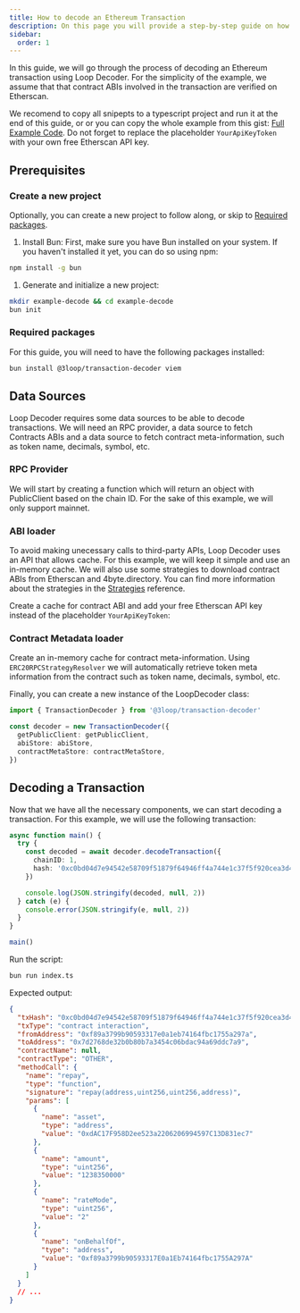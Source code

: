 ```yaml
---
title: How to decode an Ethereum Transaction
description: On this page you will provide a step-by-step guide on how to decode and interpret an Ethereum transaction using Loop Decoder.
sidebar:
  order: 1
---
```



In this guide, we will go through the process of decoding an Ethereum transaction using Loop Decoder. For the simplicity of the example, we assume that that contract ABIs involved in the transaction are verified on Etherscan.

We recomend to copy all snipepts to a typescript project and run it at the end of this guide, or or you can copy the whole example from this gist: [Full Example Code](https://gist.github.com/anastasiarods/cb3547b1e215a325619269ad1efdfcde). Do not forget to replace the placeholder `YourApiKeyToken` with your own free Etherscan API key.

## Prerequisites

### Create a new project

Optionally, you can create a new project to follow along, or skip to [Required packages](#required-packages).

1. Install Bun:
   First, make sure you have Bun installed on your system. If you haven't installed it yet, you can do so using npm:

```bash
npm install -g bun
```

1. Generate and initialize a new project:

```bash
mkdir example-decode && cd example-decode
bun init
```

### Required packages

For this guide, you will need to have the following packages installed:

```bash
bun install @3loop/transaction-decoder viem
```

## Data Sources

Loop Decoder requires some data sources to be able to decode transactions. We will need an RPC provider, a data source to fetch Contracts ABIs and a data source to fetch contract meta-information, such as token name, decimals, symbol, etc.

### RPC Provider

We will start by creating a function which will return an object with PublicClient based on the chain ID. For the sake of this example, we will only support mainnet.

<RpcProvider />

### ABI loader

To avoid making unecessary calls to third-party APIs, Loop Decoder uses an API that allows cache. For this example, we will keep it simple and use an in-memory cache. We will also use some strategies to download contract ABIs from Etherscan and 4byte.directory. You can find more information about the strategies in the [Strategies](/reference/data-loaders/) reference.

Create a cache for contract ABI and add your free Etherscan API key instead of the placeholder `YourApiKeyToken`:

<MemoryAbiLoader />

### Contract Metadata loader

Create an in-memory cache for contract meta-information. Using `ERC20RPCStrategyResolver` we will automatically retrieve token meta information from the contract such as token name, decimals, symbol, etc.

<MemoryContractLoader />

Finally, you can create a new instance of the LoopDecoder class:

```ts
import { TransactionDecoder } from '@3loop/transaction-decoder'

const decoder = new TransactionDecoder({
  getPublicClient: getPublicClient,
  abiStore: abiStore,
  contractMetaStore: contractMetaStore,
})
```

## Decoding a Transaction

Now that we have all the necessary components, we can start decoding a transaction. For this example, we will use the following transaction:

```ts
async function main() {
  try {
    const decoded = await decoder.decodeTransaction({
      chainID: 1,
      hash: '0xc0bd04d7e94542e58709f51879f64946ff4a744e1c37f5f920cea3d478e115d7',
    })

    console.log(JSON.stringify(decoded, null, 2))
  } catch (e) {
    console.error(JSON.stringify(e, null, 2))
  }
}

main()
```

Run the script:

```bash
bun run index.ts
```

Expected output:

```json
{
  "txHash": "0xc0bd04d7e94542e58709f51879f64946ff4a744e1c37f5f920cea3d478e115d7",
  "txType": "contract interaction",
  "fromAddress": "0xf89a3799b90593317e0a1eb74164fbc1755a297a",
  "toAddress": "0x7d2768de32b0b80b7a3454c06bdac94a69ddc7a9",
  "contractName": null,
  "contractType": "OTHER",
  "methodCall": {
    "name": "repay",
    "type": "function",
    "signature": "repay(address,uint256,uint256,address)",
    "params": [
      {
        "name": "asset",
        "type": "address",
        "value": "0xdAC17F958D2ee523a2206206994597C13D831ec7"
      },
      {
        "name": "amount",
        "type": "uint256",
        "value": "1238350000"
      },
      {
        "name": "rateMode",
        "type": "uint256",
        "value": "2"
      },
      {
        "name": "onBehalfOf",
        "type": "address",
        "value": "0xf89a3799b90593317E0a1Eb74164fbc1755A297A"
      }
    ]
  }
  // ...
}
```
